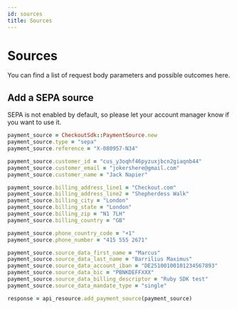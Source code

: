 ```yaml
---
id: sources
title: Sources
---
```



# Sources

You can find a list of request body parameters and possible outcomes <Link to="https://api-reference.checkout.com/#tag/Sources">here</Link>.

## Add a SEPA source

<Information type="information">
    SEPA is not enabled by default, so please let your account manager know if you want to use it.
</Information>

```ruby
payment_source = CheckoutSdk::PaymentSource.new
payment_source.type = "sepa"
payment_source.reference = "X-080957-N34"

payment_source.customer_id = "cus_y3oqhf46pyzuxjbcn2giaqnb44"
payment_source.customer_email = "jokershere@gmail.com"
payment_source.customer_name = "Jack Napier"

payment_source.billing_address_line1 = "Checkout.com"
payment_source.billing_address_line2 = "Shepherdess Walk"
payment_source.billing_city = "London"
payment_source.billing_state = "London"
payment_source.billing_zip = "N1 7LH"
payment_source.billing_country = "GB"

payment_source.phone_country_code = "+1"
payment_source.phone_number = "415 555 2671"

payment_source.source_data_first_name = "Marcus"
payment_source.source_data_last_name = "Barrilius Maximus"
payment_source.source_data_account_iban = "DE25100100101234567893"
payment_source.source_data_bic = "PBNKDEFFXXX"
payment_source.source_data_billing_descriptor = "Ruby SDK test"
payment_source.source_data_mandate_type = "single"

response = api_resource.add_payment_source(payment_source)
```
